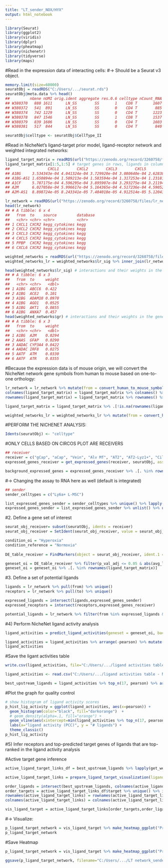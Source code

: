 ---
title: "LT_sender_NOX/HYX"
output: html_notebook
---


```{r}
library(Seurat)
library(ggplot2)
library(viridis)
library(dplyr)
library(pheatmap)
library(nichenetr)
library(tidyverse)
library(maps)
```

#Read in the expression data of interacting cells:
#-> Should be a Seurat v3 object.
```{r}
memory.limit(size=60000)
seuratObj = readRDS("C:/Users/.../seurat.rds")
seuratObj@meta.data %>% head()
##         nGene nUMI orig.ident aggregate res.0.6 celltype nCount_RNA nFeature_RNA
## W380370   880 1611      LN_SS        SS       1    CD8 T       1607          876
## W380372   541  891      LN_SS        SS       0    CD4 T        885          536
## W380374   742 1229      LN_SS        SS       0    CD4 T       1223          737
## W380378   847 1546      LN_SS        SS       1    CD8 T       1537          838
## W380379   839 1606      LN_SS        SS       0    CD4 T       1603          836
## W380381   517  844      LN_SS        SS       0    CD4 T        840          513
```

```{r}
seuratObj$celltype <- seuratObj$CellType_II
```


#Read in NicheNet’s ligand-target prior model, ligand-receptor network and weighted integrated networks:
```{r}
ligand_target_matrix = readRDS(url("https://zenodo.org/record/3260758/files/ligand_target_matrix.rds"))
ligand_target_matrix[1:5,1:5] # target genes in rows, ligands in columns
##                 CXCL1        CXCL2        CXCL3        CXCL5         PPBP
## A1BG     3.534343e-04 4.041324e-04 3.729920e-04 3.080640e-04 2.628388e-04
## A1BG-AS1 1.650894e-04 1.509213e-04 1.583594e-04 1.317253e-04 1.231819e-04
## A1CF     5.787175e-04 4.596295e-04 3.895907e-04 3.293275e-04 3.211944e-04
## A2M      6.027058e-04 5.996617e-04 5.164365e-04 4.517236e-04 4.590521e-04
## A2M-AS1  8.898724e-05 8.243341e-05 7.484018e-05 4.912514e-05 5.120439e-05

lr_network = readRDS(url("https://zenodo.org/record/3260758/files/lr_network.rds"))
head(lr_network)
## # A tibble: 6 x 4
##   from  to    source         database
##   <chr> <chr> <chr>          <chr>   
## 1 CXCL1 CXCR2 kegg_cytokines kegg    
## 2 CXCL2 CXCR2 kegg_cytokines kegg    
## 3 CXCL3 CXCR2 kegg_cytokines kegg    
## 4 CXCL5 CXCR2 kegg_cytokines kegg    
## 5 PPBP  CXCR2 kegg_cytokines kegg    
## 6 CXCL6 CXCR2 kegg_cytokines kegg

weighted_networks = readRDS(url("https://zenodo.org/record/3260758/files/weighted_networks.rds"))
weighted_networks_lr = weighted_networks$lr_sig %>% inner_join(lr_network %>% distinct(from,to), by = c("from","to"))

head(weighted_networks$lr_sig) # interactions and their weights in the ligand-receptor + signaling network
## # A tibble: 6 x 3
##   from  to     weight
##   <chr> <chr>   <dbl>
## 1 A1BG  ABCC6  0.422 
## 2 A1BG  ACE2   0.101 
## 3 A1BG  ADAM10 0.0970
## 4 A1BG  AGO1   0.0525
## 5 A1BG  AKT1   0.0855
## 6 A1BG  ANXA7  0.457
head(weighted_networks$gr) # interactions and their weights in the gene regulatory network
## # A tibble: 6 x 3
##   from  to     weight
##   <chr> <chr>   <dbl>
## 1 A1BG  A2M    0.0294
## 2 AAAS  GFAP   0.0290
## 3 AADAC CYP3A4 0.0422
## 4 AADAC IRF8   0.0275
## 5 AATF  ATM    0.0330
## 6 AATF  ATR    0.0355
```


#Because the expression data is of mouse origin, we will convert the NicheNet network gene symbols from human to mouse based on one-to-one orthology:
```{r}
lr_network = lr_network %>% mutate(from = convert_human_to_mouse_symbols(from), to = convert_human_to_mouse_symbols(to)) %>% drop_na()
colnames(ligand_target_matrix) = ligand_target_matrix %>% colnames() %>% convert_human_to_mouse_symbols()
rownames(ligand_target_matrix) = ligand_target_matrix %>% rownames() %>% convert_human_to_mouse_symbols()

ligand_target_matrix = ligand_target_matrix %>% .[!is.na(rownames(ligand_target_matrix)), !is.na(colnames(ligand_target_matrix))]

weighted_networks_lr = weighted_networks_lr %>% mutate(from = convert_human_to_mouse_symbols(from), to = convert_human_to_mouse_symbols(to)) %>% drop_na()
```


#PERFORM THE NICHENET ANALYSIS:
```{r}
Idents(seuratObj) <- "celltype"
```

#ONLY CELLS BASED ON CIRCOS PLOT ARE RECEIVERS
```{r}
## receiver
receiver = c("gCap", "aCap", "Vein", "Alv Mf", "AT2", "AT2-Lyz1+", "Ciliated", "Myofibroblast", "Col14a1+ fibroblast", "Pericyte 2", "Ly6a+ L-MSC")
expressed_genes_receiver = get_expressed_genes(receiver, seuratObj, assay_oi = "RNA", pct = 0.10)

background_expressed_genes = expressed_genes_receiver %>% .[. %in% rownames(ligand_target_matrix)]
```


#-> Changing the assay to RNA here as well (default is integrated)
```{r}
## sender
sender_celltypes = c("Ly6a+ L-MSC")

list_expressed_genes_sender = sender_celltypes %>% unique() %>% lapply(get_expressed_genes, seuratObj, assay_oi = "RNA", pct = 0.10) # lapply to get the expressed genes of every sender cell type separately here
expressed_genes_sender = list_expressed_genes_sender %>% unlist() %>% unique()
```

#2. Define a gene set of interest 
```{r}
seurat_obj_receiver= subset(seuratObj, idents = receiver)
seurat_obj_receiver = SetIdent(seurat_obj_receiver, value = seurat_obj_receiver[["Oxygen"]])

condition_oi = "Hyperoxia"
condition_reference = "Normoxia" 
  
DE_table_receiver = FindMarkers(object = seurat_obj_receiver, ident.1 = condition_oi, ident.2 = condition_reference, min.pct = 0.10) %>% rownames_to_column("gene")

geneset_oi = DE_table_receiver %>% filter(p_val_adj <= 0.05 & abs(avg_log2FC) >= 0.5) %>% pull(gene)
geneset_oi = geneset_oi %>% .[. %in% rownames(ligand_target_matrix)]
```

#3. Define a set of potential ligands
```{r}
ligands = lr_network %>% pull(from) %>% unique()
receptors = lr_network %>% pull(to) %>% unique()

expressed_ligands = intersect(ligands,expressed_genes_sender)
expressed_receptors = intersect(receptors,expressed_genes_receiver)

potential_ligands = lr_network %>% filter(from %in% expressed_ligands & to %in% expressed_receptors) %>% pull(from) %>% unique()
```

#4) Perform NicheNet ligand activity analysis
```{r}
ligand_activities = predict_ligand_activities(geneset = geneset_oi, background_expressed_genes = background_expressed_genes, ligand_target_matrix = ligand_target_matrix, potential_ligands = potential_ligands)

ligand_activities = ligand_activities %>% arrange(-pearson) %>% mutate(Rank = 1:nrow(ligand_activities))
ligand_activities
```
#Save the ligant activities table
```{r}
write.csv(ligand_activities, file="C:/Users/.../ligand activities table - NOX/HYX_sender.csv", quote=F)
```


```{r}
ligand_activities <- read.csv("C:/Users/.../ligand activities table - NOX/HYX_sender.csv",row.names=1)
```

```{r}
best_upstream_ligands = ligand_activities %>% top_n(17, pearson) %>% arrange(-pearson) %>% pull(test_ligand) %>% unique()
```

#Plot the graph for quality control
```{r}
# show histogram of ligand activity scores
p_hist_lig_activity = ggplot(ligand_activities, aes(x=pearson)) + 
  geom_histogram(color="black", fill="darkorange")  + 
  # geom_density(alpha=.1, fill="orange") +
  geom_vline(aes(xintercept=min(ligand_activities %>% top_n(17, pearson) %>% pull(pearson))), color="red", linetype="dashed", size=1) + 
  labs(x="ligand activity (PCC)", y = "# ligands") +
  theme_classic()
p_hist_lig_activity
```

#5) Infer receptors and top-predicted target genes of ligands that are top-ranked in the ligand activity analysis

#Active target gene inference
```{r}
active_ligand_target_links_df = best_upstream_ligands %>% lapply(get_weighted_ligand_target_links,geneset = geneset_oi, ligand_target_matrix = ligand_target_matrix, n = 200) %>% bind_rows() %>% drop_na()

active_ligand_target_links = prepare_ligand_target_visualization(ligand_target_df = active_ligand_target_links_df, ligand_target_matrix = ligand_target_matrix, cutoff = 0.33)

order_ligands = intersect(best_upstream_ligands, colnames(active_ligand_target_links)) %>% rev() %>% make.names()
order_targets = active_ligand_target_links_df$target %>% unique() %>% intersect(rownames(active_ligand_target_links)) %>% make.names()
rownames(active_ligand_target_links) = rownames(active_ligand_target_links) %>% make.names() # make.names() for heatmap visualization of genes like H2-T23
colnames(active_ligand_target_links) = colnames(active_ligand_target_links) %>% make.names() # make.names() for heatmap visualization of genes like H2-T23

vis_ligand_target = active_ligand_target_links[order_targets,order_ligands] %>% t()
```

#-> Visualize:
```{r}
p_ligand_target_network = vis_ligand_target %>% make_heatmap_ggplot("Prioritized ligands","Predicted target genes", color = "purple",legend_position = "top", x_axis_position = "top",legend_title = "Regulatory potential")  + theme(axis.text.x = element_text(face = "italic")) + scale_fill_gradient2(low = "whitesmoke",  high = "purple", breaks = c(0,0.0045,0.0090))
p_ligand_target_network
```

#Save Heatmap
```{r}
p_ligand_target_network = vis_ligand_target %>% make_heatmap_ggplot("Prioritized ligands","Predicted target genes", color = "purple", legend_position = "top", x_axis_position = "top",legend_title = "Regulatory potential")   + scale_fill_gradient2(low = "gray",  high = "purple", mid= "gray95", breaks = c(0,0.0045,0.0090))

ggsave(p_ligand_target_network, filename="C:/Users/.../LT network_sender_NOX/HYX.png", width=6, height=4.5, dpi=600)
```



